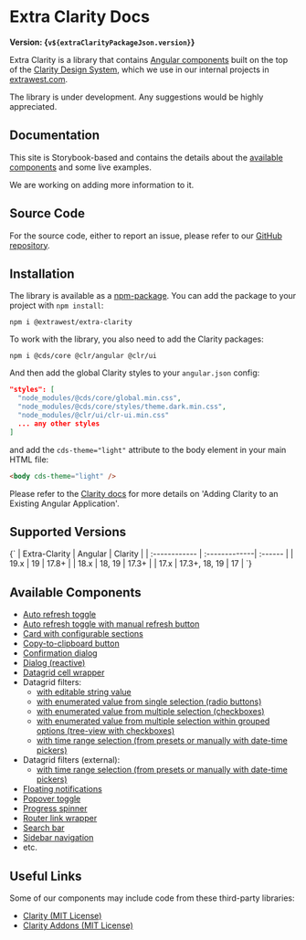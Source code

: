 
<style>{docsStylePatch}</style>

<Meta title="Overview/Getting Started" />

# Extra Clarity Docs

**Version: {`v${extraClarityPackageJson.version}`}**

Extra Clarity is a library that contains [Angular components](#available-components) built on the
top of the [Clarity Design System](https://clarity.design), which we use in our internal projects in
[extrawest.com](https://extrawest.com).

The library is under development. Any suggestions would be highly appreciated.

## Documentation

This site is Storybook-based and contains the details about the
[available components](#available-components) and some live examples.

We are working on adding more information to it.

## Source Code

For the source code, either to report an issue, please refer to our
[GitHub repository](https://github.com/extrawest/extra-clarity).

## Installation

The library is available as a [npm-package](https://www.npmjs.com/package/@extrawest/extra-clarity).
You can add the package to your project with `npm install`:

```shell
npm i @extrawest/extra-clarity
```

To work with the library, you also need to add the Clarity packages:

```shell
npm i @cds/core @clr/angular @clr/ui
```

And then add the global Clarity styles to your `angular.json` config:

```json
"styles": [
  "node_modules/@cds/core/global.min.css",
  "node_modules/@cds/core/styles/theme.dark.min.css",
  "node_modules/@clr/ui/clr-ui.min.css"
  ... any other styles
]
```

and add the `cds-theme="light"` attribute to the body element in your main HTML file:

```html
<body cds-theme="light" />
```

Please refer to the [Clarity docs](https://clarity.design/pages/developing#adding-clarity-to-an-existing-angular-application)
for more details on 'Adding Clarity to an Existing Angular Application'.

## Supported Versions

<Markdown>
  {`
| Extra-Clarity | Angular       | Clarity |
| :------------ | :-------------| :------ |
| 19.x          | 19            | 17.8+   |
| 18.x          | 18, 19        | 17.3+   |
| 17.x          | 17.3+, 18, 19 | 17      |
`}
</Markdown>

## Available Components

- [Auto refresh toggle](/story/components-auto-refresh--auto-refresh-story)
- [Auto refresh toggle with manual refresh button](/story/components-auto-refresh-group--auto-refresh-group-story)
- [Card with configurable sections](/docs/components-card-overview--docs)
- [Copy-to-clipboard button](/docs/components-button-copy-to-clipboard--overview)
- [Confirmation dialog](/story/components-confirmation-dialog--confirmation-dialog-story)
- [Dialog (reactive)](/docs/components-dialog-overview--docs)
- [Datagrid cell wrapper](/docs/components-datagrid-cell-wrapper--overview)
- Datagrid filters:
  - [with editable string value](/docs/components-datagrid-filters-string-filter--overview)
  - [with enumerated value from single selection (radio buttons)](/docs/components-datagrid-filters-enum-single-value-filter--overview)
  - [with enumerated value from multiple selection (checkboxes)](/docs/components-datagrid-filters-enum-multi-value-filter--overview)
  - [with enumerated value from multiple selection within grouped options (tree-view with checkboxes)](/docs/components-datagrid-filters-enum-grouped-value-filter--overview)
  - [with time range selection (from presets or manually with date-time pickers)](/docs/components-datagrid-filters-time-range-filter--overview)
- Datagrid filters (external):
  - [with time range selection (from presets or manually with date-time pickers)](/docs/components-datagrid-filters-time-range-filter-external--overview)
- [Floating notifications](/story/components-notification--notification-story)
- [Popover toggle](/story/components-popover-toggle--overview)
- [Progress spinner](/story/components-progress-spinner--progress-spinner-story)
- [Router link wrapper](/docs/components-router-link-wrapper--overview)
- [Search bar](/story/components-search-bar--overview)
- [Sidebar navigation](/docs/components-sidebar-navigation--overview)
- etc.

## Useful Links

Some of our components may include code from these third-party libraries:

- [Clarity (MIT License)](https://clarity.design)
- [Clarity Addons (MIT License)](https://porscheinformatik.github.io/clarity-addons/documentation/latest/get-started)
